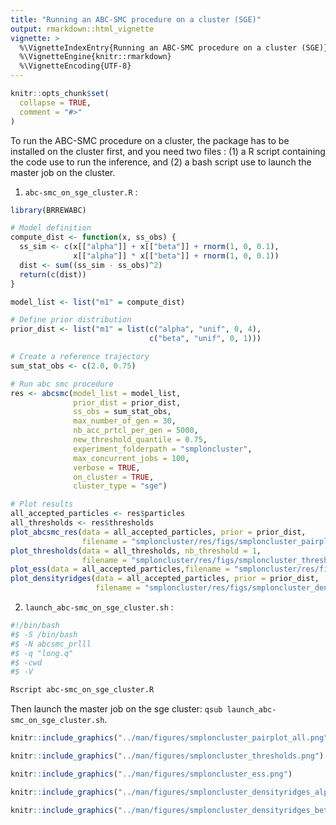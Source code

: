 ```yaml
---
title: "Running an ABC-SMC procedure on a cluster (SGE)"
output: rmarkdown::html_vignette
vignette: >
  %\VignetteIndexEntry{Running an ABC-SMC procedure on a cluster (SGE)}
  %\VignetteEngine{knitr::rmarkdown}
  %\VignetteEncoding{UTF-8}
---
```


```r
knitr::opts_chunk$set(
  collapse = TRUE,
  comment = "#>"
)
```

To run the ABC-SMC procedure on a cluster, the package has to be installed on the cluster first, and you need two files : (1) a R script containing the code use to run the inference, and (2) a bash script use to launch the master job on the cluster.

(1) `abc-smc_on_sge_cluster.R` :

```r
library(BRREWABC)

# Model definition
compute_dist <- function(x, ss_obs) {
  ss_sim <- c(x[["alpha"]] + x[["beta"]] + rnorm(1, 0, 0.1),
              x[["alpha"]] * x[["beta"]] + rnorm(1, 0, 0.1))
  dist <- sum((ss_sim - ss_obs)^2)
  return(c(dist))
}

model_list <- list("m1" = compute_dist)

# Define prior distribution
prior_dist <- list("m1" = list(c("alpha", "unif", 0, 4),
                               c("beta", "unif", 0, 1)))

# Create a reference trajectory
sum_stat_obs <- c(2.0, 0.75)

# Run abc smc procedure
res <- abcsmc(model_list = model_list,
              prior_dist = prior_dist,
              ss_obs = sum_stat_obs,
              max_number_of_gen = 30,
              nb_acc_prtcl_per_gen = 5000,
              new_threshold_quantile = 0.75,
              experiment_folderpath = "smploncluster",
              max_concurrent_jobs = 100,
              verbose = TRUE,
              on_cluster = TRUE,
              cluster_type = "sge")

# Plot results
all_accepted_particles <- res$particles
all_thresholds <- res$thresholds
plot_abcsmc_res(data = all_accepted_particles, prior = prior_dist,
                filename = "smploncluster/res/figs/smploncluster_pairplot_all.png", colorpal = "Blues")
plot_thresholds(data = all_thresholds, nb_threshold = 1,
                filename = "smploncluster/res/figs/smploncluster_thresholds.png", colorpal = "Blues")
plot_ess(data = all_accepted_particles,filename = "smploncluster/res/figs/smploncluster_ess.png", colorpal = "Blues")
plot_densityridges(data = all_accepted_particles, prior = prior_dist,
                   filename = "smploncluster/res/figs/smploncluster_densityridges.png", colorpal = "Blues")
```

(2) `launch_abc-smc_on_sge_cluster.sh` :

```bash
#!/bin/bash
#$ -S /bin/bash
#$ -N abcsmc_prlll
#$ -q "long.q"
#$ -cwd
#$ -V

Rscript abc-smc_on_sge_cluster.R
```

Then launch the master job on the sge cluster: `qsub launch_abc-smc_on_sge_cluster.sh`.


```r
knitr::include_graphics("../man/figures/smploncluster_pairplot_all.png")
```

```r
knitr::include_graphics("../man/figures/smploncluster_thresholds.png")
```

```r
knitr::include_graphics("../man/figures/smploncluster_ess.png")
```

```r
knitr::include_graphics("../man/figures/smploncluster_densityridges_alpha.png")
```

```r
knitr::include_graphics("../man/figures/smploncluster_densityridges_beta.png")
```
